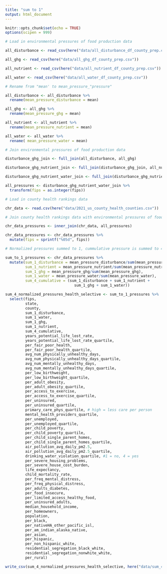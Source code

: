 ```yaml
---
title: "sum to 1"
output: html_document
---
```


```r
knitr::opts_chunk$set(echo = TRUE)
options(scipen = 999)
```

```r
# Load in environmental pressures of food production data

all_disturbance <- read_csv(here("data/all_disturbance_df_county_prep.csv"))

all_ghg <- read_csv(here("data/all_ghg_df_county_prep.csv"))

all_nutrient <- read_csv(here("data/all_nutrient_df_county_prep.csv"))

all_water <- read_csv(here("data/all_water_df_county_prep.csv"))
```

```r
# Rename from "mean' to mean_pressure_"pressure"

all_disturbance <- all_disturbance %>% 
  rename(mean_pressure_disturbance = mean)

all_ghg <- all_ghg %>% 
  rename(mean_pressure_ghg = mean)

all_nutrient <- all_nutrient %>% 
  rename(mean_pressure_nutrient = mean)

all_water <- all_water %>% 
  rename( mean_pressure_water = mean)
```



```r
# Join environmental pressures of food production data

disturbance_ghg_join <- full_join(all_disturbance, all_ghg)

disturbance_ghg_nutrient_join <- full_join(disturbance_ghg_join, all_nutrient)

disturbance_ghg_nutrient_water_join <- full_join(disturbance_ghg_nutrient_join, all_water)

all_pressures <- disturbance_ghg_nutrient_water_join %>% 
  transform(fips = as.integer(fips))
```

```r
# Load in county health rankings data

chr_data <- read.csv(here("data/2021_us_county_health_counties.csv"))
```

```r
# Join county health rankings data with environmental pressures of food production data 

chr_data_pressures <- inner_join(chr_data, all_pressures)

chr_data_pressures <- chr_data_pressures %>%
  mutate(fips = sprintf("%05d", fips)) 
```



```r
# Normalized pressures summed to 1, cummulative pressure is summed to 4

sum_to_1_pressures <- chr_data_pressures %>% 
  mutate(sum_1_disturbance = mean_pressure_disturbance/sum(mean_pressure_disturbance),
         sum_1_nutrient = mean_pressure_nutrient/sum(mean_pressure_nutrient),
         sum_1_ghg = mean_pressure_ghg/sum(mean_pressure_ghg),
         sum_1_water = mean_pressure_water/sum(mean_pressure_water),
         sum_4_cumulative = (sum_1_disturbance + sum_1_nutrient +
                               sum_1_ghg + sum_1_water))
```

```r
sum_4_normalized_pressures_health_selective <- sum_to_1_pressures %>% 
  select(fips,
         state,
         county,
         sum_1_disturbance,
         sum_1_water,
         sum_1_ghg,
         sum_1_nutrient,
         sum_4_cumulative,
         years_potential_life_lost_rate,
         years_potential_life_lost_rate_quartile,
         per_fair_poor_health,
         per_fair_poor_health_quartile,
         avg_num_physically_unhealthy_days,
         avg_num_physically_unhealthy_days_quartile,
         avg_num_mentally_unhealthy_days,
         avg_num_mentally_unhealthy_days_quartile,
         per_low_birthweight,
         per_low_birthweight_quartile,
         per_adult_obesity,
         per_adult_obesity_quartile,
         per_access_to_exercise,
         per_access_to_exercise_quartile,
         per_uninsured,
         per_uninsured_quartile,
         primary_care_phys_quartile, # high = less care per person
         mental_health_providers_quartile,
         per_unemployed,
         per_unemployed_quartile,
         per_child_poverty,
         per_child_poverty_quartile,
         per_child_single_parent_homes,
         per_child_single_parent_homes_quartile,
         air_pollution_avg_daily_pm2.5,
         air_pollution_avg_daily_pm2.5_quartile,
         drinking_water_violation_quartile, #1 = no, 4 = yes
         per_severe_housing_problems,
         per_severe_house_cost_burden,
         life_expectancy,
         child_mortality_rate,
         per_freq_mental_distress,
         per_freq_physical_distress,
         per_adults_diabetes,
         per_food_insecure,
         per_limited_access_healthy_food,
         per_uninsured_adults,
         median_household_income,
         per_homeowners,
         population,
         per_black,
         per_nativeHA_other_pacific_isl,
         per_am_indian_alaska_native,
         per_asian,
         per_hispanic,
         per_non_hispanic_white,
         residential_segregation_black_white,
         residential_segregation_nonwhite_white,
         per_rural)

write_csv(sum_4_normalized_pressures_health_selective, here("data/sum_4_normalized_pressures_health_selective.csv"))
```

